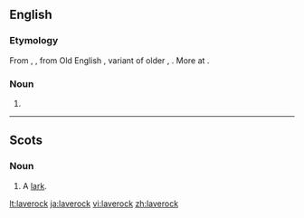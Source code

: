 ==English==

===Etymology===
From {{etyl|enm|en}} {{term|laveroc|lang=enm}}, {{term|laverke|lang=enm}}, from Old English {{term|laferce|lāferce|lang=ang}}, variant of older {{term|lawerce|lāwerce|lang=ang}}, {{term|laewerce|lǣwerce|lang=ang}}. More at {{l|en|lark}}.

===Noun===
{{en-noun}}

# {{alternative form of|lark}}

----

==Scots==

===Noun===
{{sco-noun}}

# A [[lark]].

[[lt:laverock]]
[[ja:laverock]]
[[vi:laverock]]
[[zh:laverock]]
